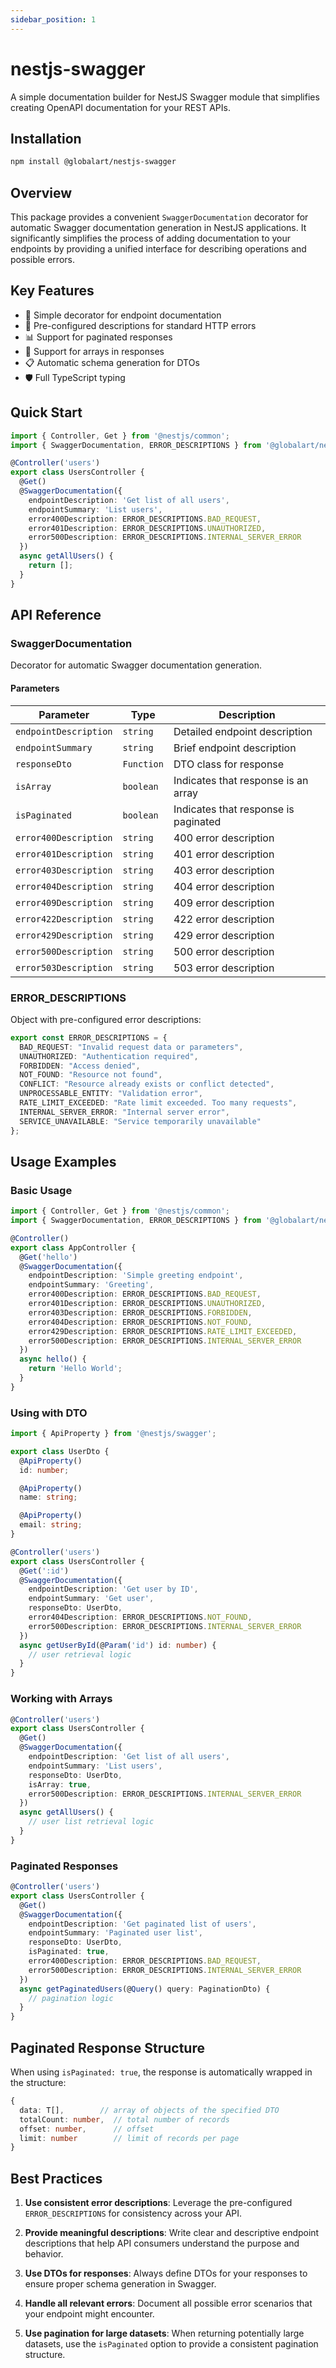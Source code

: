 ```yaml
---
sidebar_position: 1
---
```


# nestjs-swagger

A simple documentation builder for NestJS Swagger module that simplifies creating OpenAPI documentation for your REST APIs.

## Installation

```bash npm2yarn
npm install @globalart/nestjs-swagger
```

## Overview

This package provides a convenient `SwaggerDocumentation` decorator for automatic Swagger documentation generation in NestJS applications. It significantly simplifies the process of adding documentation to your endpoints by providing a unified interface for describing operations and possible errors.

## Key Features

- 📝 Simple decorator for endpoint documentation
- 🔧 Pre-configured descriptions for standard HTTP errors
- 📊 Support for paginated responses
- 🎯 Support for arrays in responses
- 📋 Automatic schema generation for DTOs
- 🛡️ Full TypeScript typing

## Quick Start

```typescript
import { Controller, Get } from '@nestjs/common';
import { SwaggerDocumentation, ERROR_DESCRIPTIONS } from '@globalart/nestjs-swagger';

@Controller('users')
export class UsersController {
  @Get()
  @SwaggerDocumentation({
    endpointDescription: 'Get list of all users',
    endpointSummary: 'List users',
    error400Description: ERROR_DESCRIPTIONS.BAD_REQUEST,
    error401Description: ERROR_DESCRIPTIONS.UNAUTHORIZED,
    error500Description: ERROR_DESCRIPTIONS.INTERNAL_SERVER_ERROR
  })
  async getAllUsers() {
    return [];
  }
}
```

## API Reference

### SwaggerDocumentation

Decorator for automatic Swagger documentation generation.

#### Parameters

| Parameter             | Type       | Description                          |
| --------------------- | ---------- | ------------------------------------ |
| `endpointDescription` | `string`   | Detailed endpoint description        |
| `endpointSummary`     | `string`   | Brief endpoint description           |
| `responseDto`         | `Function` | DTO class for response               |
| `isArray`             | `boolean`  | Indicates that response is an array  |
| `isPaginated`         | `boolean`  | Indicates that response is paginated |
| `error400Description` | `string`   | 400 error description                |
| `error401Description` | `string`   | 401 error description                |
| `error403Description` | `string`   | 403 error description                |
| `error404Description` | `string`   | 404 error description                |
| `error409Description` | `string`   | 409 error description                |
| `error422Description` | `string`   | 422 error description                |
| `error429Description` | `string`   | 429 error description                |
| `error500Description` | `string`   | 500 error description                |
| `error503Description` | `string`   | 503 error description                |

### ERROR_DESCRIPTIONS

Object with pre-configured error descriptions:

```typescript
export const ERROR_DESCRIPTIONS = {
  BAD_REQUEST: "Invalid request data or parameters",
  UNAUTHORIZED: "Authentication required", 
  FORBIDDEN: "Access denied",
  NOT_FOUND: "Resource not found",
  CONFLICT: "Resource already exists or conflict detected",
  UNPROCESSABLE_ENTITY: "Validation error",
  RATE_LIMIT_EXCEEDED: "Rate limit exceeded. Too many requests",
  INTERNAL_SERVER_ERROR: "Internal server error",
  SERVICE_UNAVAILABLE: "Service temporarily unavailable"
};
```

## Usage Examples

### Basic Usage

```typescript
import { Controller, Get } from '@nestjs/common';
import { SwaggerDocumentation, ERROR_DESCRIPTIONS } from '@globalart/nestjs-swagger';

@Controller()
export class AppController {
  @Get('hello')
  @SwaggerDocumentation({
    endpointDescription: 'Simple greeting endpoint',
    endpointSummary: 'Greeting',
    error400Description: ERROR_DESCRIPTIONS.BAD_REQUEST,
    error401Description: ERROR_DESCRIPTIONS.UNAUTHORIZED,
    error403Description: ERROR_DESCRIPTIONS.FORBIDDEN,
    error404Description: ERROR_DESCRIPTIONS.NOT_FOUND,
    error429Description: ERROR_DESCRIPTIONS.RATE_LIMIT_EXCEEDED,
    error500Description: ERROR_DESCRIPTIONS.INTERNAL_SERVER_ERROR
  })
  async hello() {
    return 'Hello World';
  }
}
```

### Using with DTO

```typescript
import { ApiProperty } from '@nestjs/swagger';

export class UserDto {
  @ApiProperty()
  id: number;

  @ApiProperty()
  name: string;

  @ApiProperty()
  email: string;
}

@Controller('users')
export class UsersController {
  @Get(':id')
  @SwaggerDocumentation({
    endpointDescription: 'Get user by ID',
    endpointSummary: 'Get user',
    responseDto: UserDto,
    error404Description: ERROR_DESCRIPTIONS.NOT_FOUND,
    error500Description: ERROR_DESCRIPTIONS.INTERNAL_SERVER_ERROR
  })
  async getUserById(@Param('id') id: number) {
    // user retrieval logic
  }
}
```

### Working with Arrays

```typescript
@Controller('users')
export class UsersController {
  @Get()
  @SwaggerDocumentation({
    endpointDescription: 'Get list of all users',
    endpointSummary: 'List users',
    responseDto: UserDto,
    isArray: true,
    error500Description: ERROR_DESCRIPTIONS.INTERNAL_SERVER_ERROR
  })
  async getAllUsers() {
    // user list retrieval logic
  }
}
```

### Paginated Responses

```typescript
@Controller('users')
export class UsersController {
  @Get()
  @SwaggerDocumentation({
    endpointDescription: 'Get paginated list of users',
    endpointSummary: 'Paginated user list',
    responseDto: UserDto,
    isPaginated: true,
    error400Description: ERROR_DESCRIPTIONS.BAD_REQUEST,
    error500Description: ERROR_DESCRIPTIONS.INTERNAL_SERVER_ERROR
  })
  async getPaginatedUsers(@Query() query: PaginationDto) {
    // pagination logic
  }
}
```

## Paginated Response Structure

When using `isPaginated: true`, the response is automatically wrapped in the structure:

```typescript
{
  data: T[],        // array of objects of the specified DTO
  totalCount: number,  // total number of records
  offset: number,      // offset
  limit: number        // limit of records per page
}
```

## Best Practices

1. **Use consistent error descriptions**: Leverage the pre-configured `ERROR_DESCRIPTIONS` for consistency across your API.

2. **Provide meaningful descriptions**: Write clear and descriptive endpoint descriptions that help API consumers understand the purpose and behavior.

3. **Use DTOs for responses**: Always define DTOs for your responses to ensure proper schema generation in Swagger.

4. **Handle all relevant errors**: Document all possible error scenarios that your endpoint might encounter.

5. **Use pagination for large datasets**: When returning potentially large datasets, use the `isPaginated` option to provide a consistent pagination structure.
